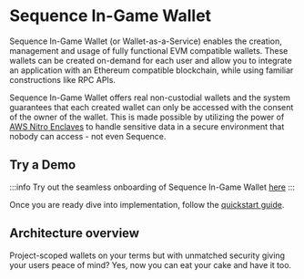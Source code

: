 # Sequence In-Game Wallet

Sequence In-Game Wallet (or Wallet-as-a-Service) enables the creation, management and usage of fully functional EVM compatible wallets. These wallets can be created on-demand for each user and allow you to integrate an application with an Ethereum compatible blockchain, while using familiar constructions like RPC APIs.

Sequence In-Game Wallet offers real non-custodial wallets and the system guarantees that each created wallet can only be accessed with the consent of the owner of the wallet. This is made possible by utilizing the power of [AWS Nitro Enclaves](https://aws.amazon.com/ec2/nitro/nitro-enclaves/) to handle sensitive data in a secure environment that nobody can access - not even Sequence.

## Try a Demo

:::info
Try out the seamless onboarding of Sequence In-Game Wallet [here](https://waas-demo.sequence.xyz/)
:::

Once you are ready dive into implementation, follow the [quickstart guide](/solutions/wallets/in-game-wallet/quickstart).

## Architecture overview

Project-scoped wallets on your terms but with unmatched security giving your users peace of mind? Yes, now you can eat your cake and have it too.
